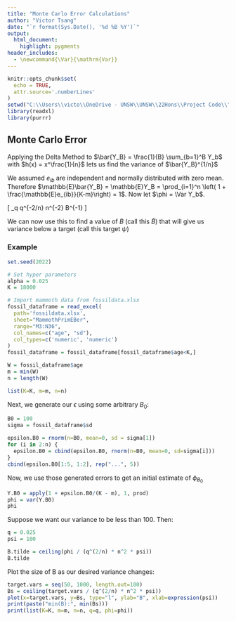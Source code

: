 ```yaml
---
title: "Monte Carlo Error Calculations"
author: "Victor Tsang"
date: "`r format(Sys.Date(), '%d %B %Y')`"
output:
  html_document:
    highlight: pygments
header_includes:
  - \newcommand{\Var}{\mathrm{Var}}
---
```


```r
knitr::opts_chunk$set(
  echo = TRUE,
  attr.source='.numberLines'
)
setwd("C:\\Users\\victo\\OneDrive - UNSW\\UNSW\\22Hons\\Project Code\\")
library(readxl)
library(purrr)
```

## Monte Carlo Error

\begin{align*}
    \hat{\theta}_q
      &\approx K - q^{-\frac{1}{n}} \left[\frac{1}{B}\sum_{b=1}^B \prod_{i=1}^n (K - m + e_{ib}) \right]^\frac{1}{n} \\
      &= K - q^{-\frac{1}{n}}(K-m) \left[\frac{1}{B}\sum_{b=1}^B \prod_{i=1}^n \left(1 + \frac{e_{ib}}{K-m} \right) \right]^\frac{1}{n} \\
    \therefore \hat{\theta}_q
      &= K - q^{-\frac{1}{n}}(K-m) \left[\frac{1}{B}\sum_{b=1}^B Y_b \right]^\frac{1}{n}, \quad \text{where $Y_b = \prod_{i=1}^n \left(1 + \frac{e_{ib}}{K-m} \right) $} \\
\end{align*}

Applying the Delta Method to $\bar{Y_B} = \frac{1}{B} \sum_{b=1}^B Y_b$ with $h(x) = x^\frac{1}{n}$ lets us find the variance of $\bar{Y_B}^{1/n}$

\begin{align*}
    \Var \left\{h(\bar{Y_B})\right\}
      &\approx \left( h'(\mathbb{E} \bar{Y_B}) \right)^2 \Var{\bar{Y_B}} \\
      &\approx \left( \frac{1}{n} \left[ \mathbb{E}\bar{Y_B} \right]^{\frac{1}{n} - 1} \right)^2 \Var{\bar{Y_B}} \\
    \therefore \Var \hat{\theta}_q
      &\approx q^{-2/n} \left( \frac{1}{n} \left[ \mathbb{E}\bar{Y_B} \right]^{\frac{1}{n} - 1} \right)^2 \Var{\bar{Y_B}}
\end{align*}

We assumed $e_{ib}$ are independent and normally distributed with zero mean. Therefore $\mathbb{E}\bar{Y_B} = \mathbb{E}Y_B = \prod_{i=1}^n \left( 1 + \frac{\mathbb{E}e_{ib}}{K-m}\right) = 1$. Now let $\phi = \Var Y_b$.

\[
  \therefore \Var \hat{\theta}_q \approx q^{-2/n} n^{-2} B^{-1} \phi
\]

We can now use this to find a value of $B$ (call this $\tilde{B}$) that will give us variance below a target (call this target $\psi$)

\begin{align*}
    \Var\hat{\theta}_q &\leq \psi \\
    q^{-2/n} n^{-2} \tilde{B}^{-1} \phi &\leq \psi \\
    \tilde{B} &\geq \frac{\phi}{q^{2/n} n^{2} \psi}
\end{align*}

### Example

```r
set.seed(2022)

# Set hyper parameters
alpha = 0.025
K = 18000

# Import mammoth data from fossildata.xlsx
fossil_dataframe = read_excel(
  path='fossildata.xlsx', 
  sheet="MammothPrimEBer", 
  range="M3:N36", 
  col_names=c("age", "sd"), 
  col_types=c('numeric', 'numeric')
)
fossil_dataframe = fossil_dataframe[fossil_dataframe$age<K,]

W = fossil_dataframe$age
m = min(W)
n = length(W)

list(K=K, m=m, n=n)
```

Next, we generate our $\epsilon$ using some arbitrary $B_0$:

```r
B0 = 100
sigma = fossil_dataframe$sd

epsilon.B0 = rnorm(n=B0, mean=0, sd = sigma[1])
for (i in 2:n) {
  epsilon.B0 = cbind(epsilon.B0, rnorm(n=B0, mean=0, sd=sigma[i]))
}
cbind(epsilon.B0[1:5, 1:2], rep("...", 5))
```

Now, we use those generated errors to get an initial estimate of $\phi_{B_0}$

```r
Y.B0 = apply(1 + epsilon.B0/(K - m), 1, prod)
phi = var(Y.B0)
phi
```

Suppose we want our variance to be less than 100. Then:

```r
q = 0.025
psi = 100

B.tilde = ceiling(phi / (q^(2/n) * n^2 * psi))
B.tilde
```

Plot the size of B as our desired variance changes:

```r
target.vars = seq(50, 1000, length.out=100)
Bs = ceiling(target.vars / (q^(2/n) * n^2 * psi))
plot(x=target.vars, y=Bs, type="l", ylab="B", xlab=expression(psi))
print(paste("min(B):", min(Bs)))
print(list(K=K, m=m, n=n, q=q, phi=phi))
```









